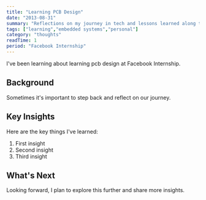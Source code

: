 ```yaml
---
title: "Learning PCB Design"
date: "2013-08-31"
summary: "Reflections on my journey in tech and lessons learned along the way."
tags: ["learning","embedded systems","personal"]
category: "thoughts"
readTime: 1
period: "Facebook Internship"
---
```


I've been learning about learning pcb design at Facebook Internship.

## Background

Sometimes it's important to step back and reflect on our journey.

## Key Insights

Here are the key things I've learned:

1. First insight
2. Second insight
3. Third insight

## What's Next

Looking forward, I plan to explore this further and share more insights.

